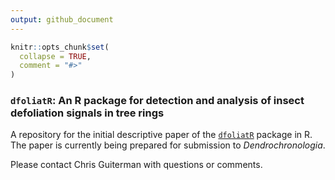 ```yaml
---
output: github_document
---
```


<!-- README.md is generated from README.Rmd. Please edit that file -->

```r
knitr::opts_chunk$set(
  collapse = TRUE,
  comment = "#>"
)
```

### `dfoliatR`: An R package for detection and analysis of insect defoliation signals in tree rings

<!-- badges: start -->
<!-- badges: end -->

A repository for the initial descriptive paper of the [`dfoliatR`](https://chguiterman.github.io/dfoliatR/) package in R. The paper is currently being prepared for submission to *Dendrochronologia*. 

Please contact Chris Guiterman with questions or comments.